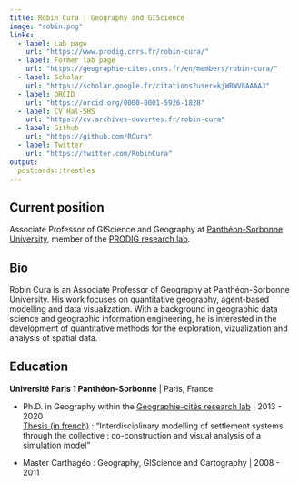 ---
title: Robin Cura | Geography and GIScience
image: "robin.png"
links:
  - label: Lab page
    url: "https://www.prodig.cnrs.fr/robin-cura/"
  - label: Former lab page
    url: "https://geographie-cites.cnrs.fr/en/members/robin-cura/"
  - label: Scholar
    url: "https://scholar.google.fr/citations?user=kjWBWV8AAAAJ"
  - label: ORCID
    url: "https://orcid.org/0000-0001-5926-1828"
  - label: CV Hal-SHS
    url: "https://cv.archives-ouvertes.fr/robin-cura"
  - label: Github
    url: "https://github.com/RCura"
  - label: Twitter
    url: "https://twitter.com/RobinCura"
output:
  postcards::trestles
---
<head>
<!-- Global site tag (gtag.js) - Google Analytics -->
<script async src="https://www.googletagmanager.com/gtag/js?id=G-77VBTQ6L3T"></script>
<script>
  window.dataLayer = window.dataLayer || [];
  function gtag(){dataLayer.push(arguments);}
  gtag('js', new Date());

  gtag('config', 'G-77VBTQ6L3T');
</script>
</head>

## Current position
Associate Professor of GIScience and Geography at [Panthéon-Sorbonne University](https://geographie.pantheonsorbonne.fr/lufr-geographie), member of the [PRODIG research lab](https://www.prodig.cnrs.fr/). 

## Bio

Robin Cura is an Associate Professor of Geography at Panthéon-Sorbonne University. 
His work focuses on quantitative geography, agent-based modelling and data visualization. With a background in geographic data science and geographic information engineering, he is interested in the development of quantitative methods for the exploration, vizualization and analysis of spatial data.

## Education

**Université Paris 1 Panthéon-Sorbonne** | Paris, France

- Ph.D. in Geography within the [Géographie-cités research lab](https://geographie-cites.cnrs.fr) | 2013 - 2020 <br>
[Thesis (in french)](https://tel.archives-ouvertes.fr/tel-02944405) : "Interdisciplinary modelling of settlement systems through the collective : co-construction and visual analysis of a simulation model"

- Master Carthagéo : Geography, GIScience and Cartography | 2008 - 2011